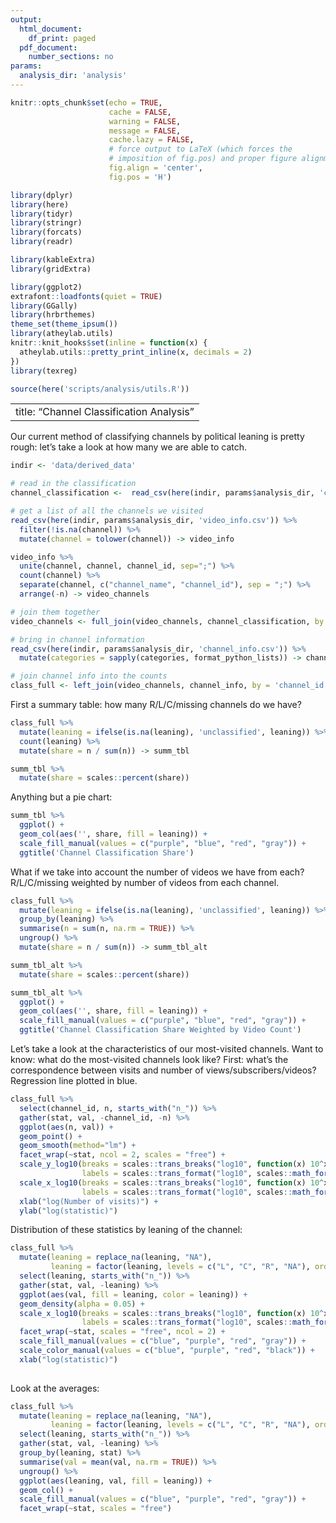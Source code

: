 ```yaml
---
output:
  html_document:
    df_print: paged
  pdf_document:
    number_sections: no
params:
  analysis_dir: 'analysis'
---
```

```r
knitr::opts_chunk$set(echo = TRUE,
                      cache = FALSE, 
                      warning = FALSE,
                      message = FALSE,
                      cache.lazy = FALSE,
                      # force output to LaTeX (which forces the
                      # imposition of fig.pos) and proper figure alignment
                      fig.align = 'center',
                      fig.pos = 'H')

library(dplyr)
library(here)
library(tidyr)
library(stringr)
library(forcats)
library(readr)

library(kableExtra)
library(gridExtra)

library(ggplot2)
extrafont::loadfonts(quiet = TRUE)
library(GGally)
library(hrbrthemes)
theme_set(theme_ipsum())
library(atheylab.utils)
knitr::knit_hooks$set(inline = function(x) {
  atheylab.utils::pretty_print_inline(x, decimals = 2)
})
library(texreg)

source(here('scripts/analysis/utils.R'))

```

---
title: "Channel Classification Analysis"
---

Our current method of classifying channels by political leaning is pretty rough: let's take a look at how many we are able to catch.

```r
indir <- 'data/derived_data'

# read in the classification
channel_classification <-  read_csv(here(indir, params$analysis_dir, 'channel_classification.csv'))

# get a list of all the channels we visited
read_csv(here(indir, params$analysis_dir, 'video_info.csv')) %>%
  filter(!is.na(channel)) %>%
  mutate(channel = tolower(channel)) -> video_info

video_info %>%
  unite(channel, channel, channel_id, sep=";") %>%
  count(channel) %>%
  separate(channel, c("channel_name", "channel_id"), sep = ";") %>%
  arrange(-n) -> video_channels

# join them together
video_channels <- full_join(video_channels, channel_classification, by = c('channel_name'='channel'))

# bring in channel information
read_csv(here(indir, params$analysis_dir, 'channel_info.csv')) %>%
  mutate(categories = sapply(categories, format_python_lists)) -> channel_info

# join channel info into the counts
class_full <- left_join(video_channels, channel_info, by = 'channel_id')

```

First a summary table: how many R/L/C/missing channels do we have?

```r
class_full %>%
  mutate(leaning = ifelse(is.na(leaning), 'unclassified', leaning)) %>%
  count(leaning) %>%
  mutate(share = n / sum(n)) -> summ_tbl

summ_tbl %>%
  mutate(share = scales::percent(share))
```

Anything but a pie chart:

```r
summ_tbl %>%
  ggplot() + 
  geom_col(aes('', share, fill = leaning)) + 
  scale_fill_manual(values = c("purple", "blue", "red", "gray")) +
  ggtitle('Channel Classification Share')
```

What if we take into account the number of videos we have from each? R/L/C/missing weighted by number of videos from each channel.

```r
class_full %>%
  mutate(leaning = ifelse(is.na(leaning), 'unclassified', leaning)) %>%
  group_by(leaning) %>%
  summarise(n = sum(n, na.rm = TRUE)) %>%
  ungroup() %>%
  mutate(share = n / sum(n)) -> summ_tbl_alt

summ_tbl_alt %>%
  mutate(share = scales::percent(share))

```

```r
summ_tbl_alt %>%
  ggplot() + 
  geom_col(aes('', share, fill = leaning)) + 
  scale_fill_manual(values = c("purple", "blue", "red", "gray")) + 
  ggtitle('Channel Classification Share Weighted by Video Count')

```

Let's take a look at the characteristics of our most-visited channels. Want to know: what do the most-visited channels look like? First: what's the correspondence between visits and number of views/subscribers/videos? Regression line plotted in blue.

```r
class_full %>%
  select(channel_id, n, starts_with("n_")) %>%
  gather(stat, val, -channel_id, -n) %>%
  ggplot(aes(n, val)) +
  geom_point() +
  geom_smooth(method="lm") +
  facet_wrap(~stat, ncol = 2, scales = "free") + 
  scale_y_log10(breaks = scales::trans_breaks("log10", function(x) 10^x),
                labels = scales::trans_format("log10", scales::math_format(10^.x))) + 
  scale_x_log10(breaks = scales::trans_breaks("log10", function(x) 10^x),
                labels = scales::trans_format("log10", scales::math_format(10^.x))) +
  xlab("log(Number of visits)") + 
  ylab("log(statistic)")

```

Distribution of these statistics by leaning of the channel:

```r
class_full %>%
  mutate(leaning = replace_na(leaning, "NA"),
         leaning = factor(leaning, levels = c("L", "C", "R", "NA"), ordered = TRUE)) %>%
  select(leaning, starts_with("n_")) %>%
  gather(stat, val, -leaning) %>%
  ggplot(aes(val, fill = leaning, color = leaning)) + 
  geom_density(alpha = 0.05) + 
  scale_x_log10(breaks = scales::trans_breaks("log10", function(x) 10^x),
                labels = scales::trans_format("log10", scales::math_format(10^.x))) +
  facet_wrap(~stat, scales = "free", ncol = 2) +
  scale_fill_manual(values = c("blue", "purple", "red", "gray")) +
  scale_color_manual(values = c("blue", "purple", "red", "black")) +
  xlab("log(statistic)")
  
```

Look at the averages:

```r
class_full %>%
  mutate(leaning = replace_na(leaning, "NA"),
         leaning = factor(leaning, levels = c("L", "C", "R", "NA"), ordered = TRUE)) %>%
  select(leaning, starts_with("n_")) %>%
  gather(stat, val, -leaning) %>%
  group_by(leaning, stat) %>%
  summarise(val = mean(val, na.rm = TRUE)) %>%
  ungroup() %>%
  ggplot(aes(leaning, val, fill = leaning)) +
  geom_col() +
  scale_fill_manual(values = c("blue", "purple", "red", "gray")) +
  facet_wrap(~stat, scales = "free")

```


